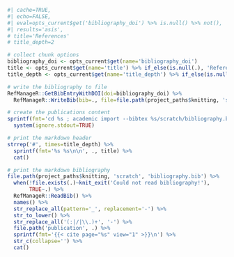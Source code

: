 ```r
#| cache=TRUE,
#| echo=FALSE,
#| eval=opts_current$get('bibliography_doi') %>% is.null() %>% not(),
#| results='asis',
# title='References'
# title_depth=2

# collect chunk options
bibliography_doi <- opts_current$get(name='bibliography_doi')
title <- opts_current$get(name='title') %>% if_else(is.null(.), 'References', .)
title_depth <- opts_current$get(name='title_depth') %>% if_else(is.null(.), 2, .)

# write the bibliography to file
RefManageR::GetBibEntryWithDOI(doi=bibliography_doi) %>%
  RefManageR::WriteBib(bib=., file=file.path(project_paths$knitting, 'scratch', 'bibliography.bib'), append=FALSE)

# create the publications content
sprintf(fmt='cd %s ; academic import --bibtex %s/scratch/bibliography.bib --publication-dir publication --no-overwrite', website_path, project_paths$knitting) %>%
  system(ignore.stdout=TRUE)

# print the markdown header
strrep('#', times=title_depth) %>%
  sprintf(fmt='%s %s\n\n', ., title) %>%
  cat()

# print the markdown bibliography
file.path(project_paths$knitting, 'scratch', 'bibliography.bib') %>%
  when(!file.exists(.)~knit_exit('Could not read bibliography!'),
       TRUE~.) %>%
  RefManageR::ReadBib() %>%
  names() %>%
  str_replace_all(pattern='_', replacement='-') %>%
  str_to_lower() %>%
  str_replace_all('(:|/|\\.)+', '-') %>%
  file.path('publication', .) %>%
  sprintf(fmt='{{< cite page="%s" view="1" >}}\n') %>%
  str_c(collapse='') %>%
  cat()
```
